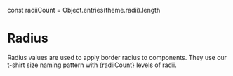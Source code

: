 const radiiCount = Object.entries(theme.radii).length

<Meta title="Foundations/Radius" />

# Radius

<p>
  Radius values are used to apply border radius to components. They use our
  t-shirt size naming pattern with {radiiCount} levels of radii.
</p>

<RadiusList />
